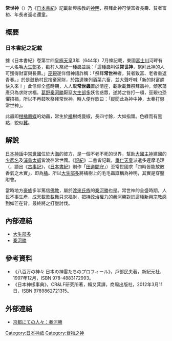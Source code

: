 '''常世神'''（{{lang|ja|トコヨノカミ}}）乃《[[日本書紀|日本書紀]]》記載新興宗教的[[神明|神明]]，祭拜此神可使富者長壽、貧者富裕、年長者返老還童。

== 概要 ==
=== 日本書紀之記載 ===
據《日本書紀》卷第廿四[[皇極天皇|皇極天皇]]3年（644年）7月條記載，東國[[富士川|富士川]]河畔有一人名喚[[大生部多|大生部多]]，勸村人祭祀一種蟲並說：「這種蟲叫做'''常世神'''，祭拜此神的人可獲得財富與長壽。」[[巫|巫覡]]遂佯借神語詐稱：「祭拜'''常世神'''者，貧者致富、老者重返青春。」於是鼓動村民捨棄家財，於路邊陳列酒菜六畜，並大聲呼喊「新的財富趕快入來！」此信仰全盛時期，人人取'''常世蟲'''置於清座，載歌載舞祭拜蟲神，傾家蕩產只為求財求福。[[山城國|葛野]][[秦河勝|秦河勝]]厭惡[[大生部多|大生部多]]妖言惑眾，遂將之笞打一頓，巫覡也恐懼招禍，所以不再鼓吹祭拜常世神。時人便作歌曰：「縱聞此為神中神，太秦打懲常世神」。

此蟲即[[柑橘鳳蝶|柑橘鳳蝶]]的幼蟲，常生於[[橘|橘]]樹或曼椒，長四寸餘，大如指頭。色綠而有黑點，貌似[[蠶|蠶]]。

== 解說 ==
[[日本神話|日本神話]]中[[常世國|常世國]]位於大[[海|海]]的彼方，是一個不老不死的世界，幫助[[大國主神|大國主神]]建國的[[少彥名|少彥名]]及[[浦島太郎|浦島太郎]]皆渡往常世國。《[[記紀|記紀]]》二書皆記載，[[垂仁天皇|垂仁天皇]]派遣多遲摩毛理（{{lang|ja|タヂマモリ}}，語出《[[古事記|古事記]]》，《[[日本書紀|日本書紀]]》則作「[[田道間守|田道間守]]」）至常世國求「四時皆能放散香氣之木實」，即為[[橘|橘]]。所以[[大生部多|大生部多]]將橘樹上的毛毛蟲誆稱為神明，其實是穿鑿附會。

當時地方[[豪族|豪族]]多半篤信[[佛教|佛教]]，屬於[[渡來人|渡來氏族]]的[[秦河勝|秦河勝]]也是。常世神的全盛時期，人民不事生產，成天載歌載舞只求福財，把持[[政治|政治]]權力的[[秦河勝|秦河勝]]對於這種新興[[宗教|宗教]]感到如芒在背，最終將之打壓討伐。

== 內部連結 ==
* [[大生部多|大生部多]]
* [[秦河勝|秦河勝]]

== 參考資料 ==
* 《八百万の神々 日本の神霊たちのプロフィール》，戶部民夫著，新紀元社，1997年12月，ISBN 978-4883172993。
* 《日本神樣事典》，CR&LF研究所著，賴又萁譯，商周出版社，2012年3月11日，ISBN 9789862721315。
{{reflist}}

== 外部連結 ==
* {{ja}}[http://kyoto-monogatari.com/arekore-30.html 京都にての人々：秦河勝] {{Wayback|url=http://kyoto-monogatari.com/arekore-30.html |date=20160306084929 }}

[[Category:日本神祇|Category:日本神祇]]
[[Category:食物之神|Category:食物之神]]